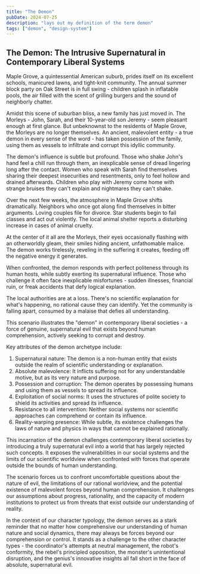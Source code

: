 ```yaml
---
title: "The Demon"
pubDate: 2024-07-25
description: "lays out my definition of the term demon"
tags: ["demon", "design-system"]
---
```



<FloatingArticleImage
  imageSrc={demonImage}
  imageAlt="Illustration of a demon"
/>

## The Demon: The Intrusive Supernatural in Contemporary Liberal Systems

Maple Grove, a quintessential American suburb, prides itself on its excellent schools, manicured lawns, and tight-knit community. The annual summer block party on Oak Street is in full swing - children splash in inflatable pools, the air filled with the scent of grilling burgers and the sound of neighborly chatter.

Amidst this scene of suburban bliss, a new family has just moved in. The Morleys - John, Sarah, and their 10-year-old son Jeremy - seem pleasant enough at first glance. But unbeknownst to the residents of Maple Grove, the Morleys are no longer themselves. An ancient, malevolent entity - a true demon in every sense of the word - has taken possession of the family, using them as vessels to infiltrate and corrupt this idyllic community.

The demon's influence is subtle but profound. Those who shake John's hand feel a chill run through them, an inexplicable sense of dread lingering long after the contact. Women who speak with Sarah find themselves sharing their deepest insecurities and resentments, only to feel hollow and drained afterwards. Children who play with Jeremy come home with strange bruises they can't explain and nightmares they can't shake.

Over the next few weeks, the atmosphere in Maple Grove shifts dramatically. Neighbors who once got along find themselves in bitter arguments. Loving couples file for divorce. Star students begin to fail classes and act out violently. The local animal shelter reports a disturbing increase in cases of animal cruelty.

At the center of it all are the Morleys, their eyes occasionally flashing with an otherworldly gleam, their smiles hiding ancient, unfathomable malice. The demon works tirelessly, reveling in the suffering it creates, feeding off the negative energy it generates.

When confronted, the demon responds with perfect politeness through its human hosts, while subtly exerting its supernatural influence. Those who challenge it often face inexplicable misfortunes - sudden illnesses, financial ruin, or freak accidents that defy logical explanation.

The local authorities are at a loss. There's no scientific explanation for what's happening, no rational cause they can identify. Yet the community is falling apart, consumed by a malaise that defies all understanding.

This scenario illustrates the "demon" in contemporary liberal societies - a force of genuine, supernatural evil that exists beyond human comprehension, actively seeking to corrupt and destroy.

Key attributes of the demon archetype include:

1. Supernatural nature: The demon is a non-human entity that exists outside the realm of scientific understanding or explanation.
2. Absolute malevolence: It inflicts suffering not for any understandable motive, but as its very nature and purpose.
3. Possession and corruption: The demon operates by possessing humans and using them as vessels to spread its influence.
4. Exploitation of social norms: It uses the structures of polite society to shield its activities and spread its influence.
5. Resistance to all intervention: Neither social systems nor scientific approaches can comprehend or contain its influence.
6. Reality-warping presence: While subtle, its existence challenges the laws of nature and physics in ways that cannot be explained rationally.

This incarnation of the demon challenges contemporary liberal societies by introducing a truly supernatural evil into a world that has largely rejected such concepts. It exposes the vulnerabilities in our social systems and the limits of our scientific worldview when confronted with forces that operate outside the bounds of human understanding.

The scenario forces us to confront uncomfortable questions about the nature of evil, the limitations of our rational worldview, and the potential existence of malevolent forces beyond human comprehension. It challenges our assumptions about progress, rationality, and the capacity of modern institutions to protect us from threats that exist outside our understanding of reality.

In the context of our character typology, the demon serves as a stark reminder that no matter how comprehensive our understanding of human nature and social dynamics, there may always be forces beyond our comprehension or control. It stands as a challenge to the other character types - the coordinator's attempts at neutral management, the robot's conformity, the rebel's principled opposition, the monster's unintentional disruption, and the genius's innovative insights all fall short in the face of absolute, supernatural evil.
